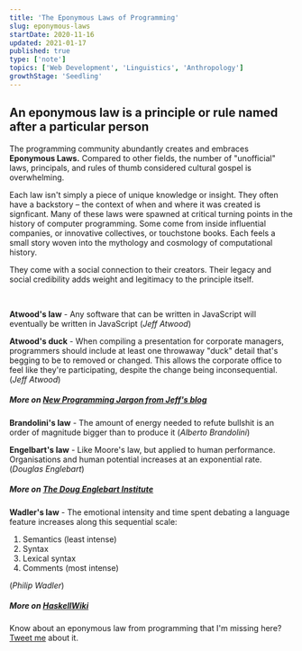 ```yaml
---
title: 'The Eponymous Laws of Programming'
slug: eponymous-laws
startDate: 2020-11-16
updated: 2021-01-17
published: true
type: ['note']
topics: ['Web Development', 'Linguistics', 'Anthropology']
growthStage: 'Seedling'
---
```


## An eponymous law is a principle or rule named after a particular person

The programming community abundantly creates and embraces **Eponymous Laws.** Compared to other fields, the number of "unofficial" laws, principals, and rules of thumb considered cultural gospel is overwhelming.

Each law isn't simply a piece of unique knowledge or insight. They often have a backstory – the context of when and where it was created is signficant. Many of these laws were spawned at critical turning points in the history of computer programming. Some come from inside influential companies, or innovative collectives, or touchstone books. Each feels a small story woven into the mythology and cosmology of computational history.

They come with a social connection to their creators. Their legacy and social credibility adds weight and legitimacy to the principle itself.

<br />

<SimpleCard width="740px">

**Atwood's law** - Any software that can be written in JavaScript will eventually be written in JavaScript (_Jeff Atwood_)

</SimpleCard>

<SimpleCard width="740px">

**Atwood's duck** - When compiling a presentation for corporate managers, programmers should include at least one throwaway "duck" detail that's begging to be to removed or changed. This allows the corporate office to feel like they're participating, despite the change being inconsequential. (_Jeff Atwood_)

##### More on [New Programming Jargon from Jeff's blog](https://blog.codinghorror.com/new-programming-jargon/)

</SimpleCard>

<SimpleCard width="740px">

**Brandolini's law** - The amount of energy needed to refute bullshit is an order of magnitude bigger than to produce it (_Alberto Brandolini_)

</SimpleCard>

<SimpleCard width="740px">

**Engelbart's law** - Like Moore's law, but applied to human performance. Organisations and human potential increases at an exponential rate. (_Douglas Englebart_)

##### More on [The Doug Englebart Institute](https://www.dougengelbart.org/content/view/316/322/)

</SimpleCard>

<SimpleCard width="740px">

**Wadler's law** - The emotional intensity and time spent debating a language feature
increases along this sequential scale:
1. Semantics (least intense)
2. Syntax
3. Lexical syntax
4. Comments (most intense)

(_Philip Wadler_)

##### More on [HaskellWiki](https://wiki.haskell.org/Wadler's_Law)

</SimpleCard>


Know about an eponymous law from programming that I'm missing here? [Tweet me](https://twitter.com/mappletons) about it.

